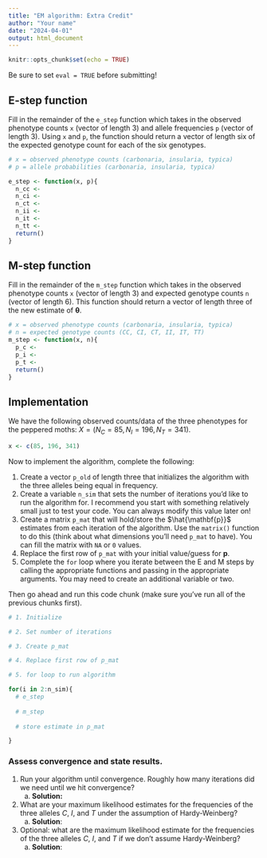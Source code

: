```yaml
---
title: "EM algorithm: Extra Credit"
author: "Your name"
date: "2024-04-01"
output: html_document
---
```


```r
knitr::opts_chunk$set(echo = TRUE)
```

Be sure to set `eval = TRUE` before submitting!

## E-step function

Fill in the remainder of the `e_step` function which takes in the observed phenotype counts `x` (vector of length 3) and allele frequencies `p` (vector of length 3). Using `x` and `p`, the function should return a vector of length six of the expected genotype count for each of the six genotypes.

```r
# x = observed phenotype counts (carbonaria, insularia, typica)
# p = allele probabilities (carbonaria, insularia, typica)

e_step <- function(x, p){
  n_cc <- 
  n_ci <- 
  n_ct <- 
  n_ii <-
  n_it <- 
  n_tt <-
  return()
}
```

## M-step function

Fill in the remainder of the `m_step` function which takes in the observed phenotype counts `x` (vector of length 3) and expected genotype counts `n` (vector of length 6). This function should return a vector of length three of the new estimate of $\boldsymbol{\theta}$.

```r
# x = observed phenotype counts (carbonaria, insularia, typica)
# n = expected genotype counts (CC, CI, CT, II, IT, TT)
m_step <- function(x, n){
  p_c <- 
  p_i <- 
  p_t <- 
  return()
}
```

## Implementation

We have the following observed counts/data of the three phenotypes for the peppered moths: $X = (N_{C} = 85, N_{I} = 196, N_{T} = 341)$.

```r
x <- c(85, 196, 341)
```

Now to implement the algorithm, complete the following:

1.  Create a vector `p_old` of length three that initializes the algorithm with the three alleles being equal in frequency.
2.  Create a variable `n_sim` that sets the number of iterations you'd like to run the algorithm for. I recommend you start with something relatively small just to test your code. You can always modify this value later on!
3.  Create a matrix `p_mat` that will hold/store the $\hat{\mathbf{p}}$ estimates from each iteration of the algorithm. Use the `matrix()` function to do this (think about what dimensions you'll need `p_mat` to have). You can fill the matrix with `NA` or `0` values.
4.  Replace the first row of `p_mat` with your initial value/guess for $\mathbf{p}$.
5.  Complete the `for` loop where you iterate between the E and M steps by calling the appropriate functions and passing in the appropriate arguments. You may need to create an additional variable or two.

Then go ahead and run this code chunk (make sure you've run all of the previous chunks first).

```r
# 1. Initialize

# 2. Set number of iterations

# 3. Create p_mat

# 4. Replace first row of p_mat

# 5. for loop to run algorithm

for(i in 2:n_sim){
  # e_step
  
  # m_step
  
  # store estimate in p_mat

}
```

### Assess convergence and state results.

1.  Run your algorithm until convergence. Roughly how many iterations did we need until we hit convergence?
    a.  **Solution:**
2.  What are your maximum likelihood estimates for the frequencies of the three alleles $C$, $I$, and $T$ under the assumption of Hardy-Weinberg?
    a.  **Solution**:
3.  Optional: what are the maximum likelihood estimate for the frequencies of the three alleles $C$, $I$, and $T$ if we don't assume Hardy-Weinberg?
    a.  **Solution**:
